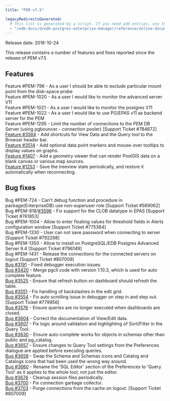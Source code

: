 ```yaml
---
title: "PEM v7.5"

legacyRedirectsGenerated:
  # This list is generated by a script. If you need add entries, use the `legacyRedirects` key.
  - "/edb-docs/d/edb-postgres-enterprise-manager/reference/online-documentation/8.0/pem_release_notes_7_5.html"
---
```


Release date: 2018-10-24

This release contains a number of features and fixes reported since the release of PEM v7.5

## Features

Feature #PEM-796 - As a user I should be able to exclude particular mount point from the disk-space probe  
Feature #PEM-1020 - As a user I would like to monitor the advanced server V11  
Feature #PEM-1021 - As a user I would like to monitor the postgres V11  
Feature #PEM-1022 - As a user I would like to use PG/EPAS v11 as backend server for the PEM  
Feature #PEM-1295 - Limit the number of connections to the PEM DB Server (using pgbouncer - connection pooler) \[Support Ticket #784672]  
[Feature #3564](https://redmine.postgresql.org/issues/3564) - Add shortcuts for View Data and the Query tool to the Browser header bar.  
[Feature #3514](https://redmine.postgresql.org/issues/3514) - Add optional data point markers and mouse-over tooltips to display values on graphs.  
[Feature #1407](https://redmine.postgresql.org/issues/1407) - Add a geometry viewer that can render PostGIS data on a blank canvas or various map sources.  
[Feature #1253](https://redmine.postgresql.org/issues/1253) - Save the treeview state periodically, and restore it automatically when reconnecting.

## Bug fixes

Bug #PEM-724 - Can't debug function and procedure in package(EnterpriseDB) use non-superuser role \[Support Ticket #569062]  
Bug #PEM-918/[#3596](https://redmine.postgresql.org/issues/3596) - Fix support for the CLOB datatype in EPAS \[Support Ticket #761853]  
Bug #PEM-1004 - Allow to enter floating values for threshold fields in Alerts configuration window \[Support Ticket #775364]  
Bug #PEM-1330 - User can not save password when connecting to server \[Support Ticket #792298]  
Bug #PEM-1350 - Allow to install on PostgreSQL/EDB Postgres Advanced Server 9.4 \[Support Ticket #796149]  
Bug #PEM-1431 - Release the connections for the connected servers on logout \[Support Ticket #807009]  
[Bug #3191](https://redmine.postgresql.org/issues/3191) - Fixed debugger execution issues.  
[Bug #3420](https://redmine.postgresql.org/issues/3420) - Merge pgcli code with version 1.10.3, which is used for auto complete feature.  
[Bug #3525](https://redmine.postgresql.org/issues/3525) - Ensure that refresh button on dashboard should refresh the table.  
[Bug #3551](https://redmine.postgresql.org/issues/3551) - Fix handling of backslashes in the edit grid.  
[Bug #3554](https://redmine.postgresql.org/issues/3554) - Fix auto scrolling issue in debugger on step in and step out. \[Support Ticket #779956]  
[Bug #3576](https://redmine.postgresql.org/issues/3576) - Ensure queries are no longer executed when dashboards are closed.  
[Bug #3604](https://redmine.postgresql.org/issues/3604) - Correct the documentation of View/Edit data.  
[Bug #3607](https://redmine.postgresql.org/issues/3607) - Fix logic around validation and highlighting of Sort/Filter in the Query Tool.  
[Bug #3630](https://redmine.postgresql.org/issues/3630) - Ensure auto-complete works for objects in schemas other than public and pg_catalog.  
[Bug #3657](https://redmine.postgresql.org/issues/3657) - Ensure changes to Query Tool settings from the Preferences dialogue are applied before executing queries.  
[Bug #3658](https://redmine.postgresql.org/issues/3658) - Swap the Schema and Schemas icons and Catalog and Catalogs icons that had been used the wrong way around.  
[Bug #3660](https://redmine.postgresql.org/issues/3660) - Rename the 'SQL Editor' section of the Preferences to 'Query Tool' as it applies to the whole tool, not just the editor.  
[Bug #3674](https://redmine.postgresql.org/issues/3674) - Cleanup session files periodically.  
[Bug #3700](https://redmine.postgresql.org/issues/3700) - Fix connection garbage collector.  
[Bug #3703](https://redmine.postgresql.org/issues/3703) - Purge connections from the cache on logout. \[Support Ticket #807009]

